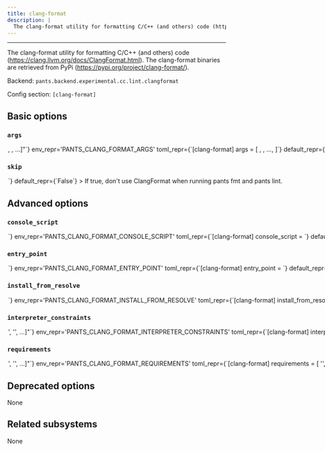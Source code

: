 ```yaml
---
title: clang-format
description: |
  The clang-format utility for formatting C/C++ (and others) code (https://clang.llvm.org/docs/ClangFormat.html). The clang-format binaries are retrieved from PyPi (https://pypi.org/project/clang-format/).
---
```



---

The clang-format utility for formatting C/C++ (and others) code (https://clang.llvm.org/docs/ClangFormat.html). The clang-format binaries are retrieved from PyPi (https://pypi.org/project/clang-format/).

Backend: <span className="color--primary">`pants.backend.experimental.cc.lint.clangformat`</span>

Config section: <span className="color--primary">`[clang-format]`</span>

<span className={styles.options}>

## Basic options

### `args`

<Option
  cli_repr={`--clang-format-args="[<shell_str>, <shell_str>, ...]"`}
  env_repr='PANTS_CLANG_FORMAT_ARGS'
  toml_repr={`[clang-format]
args = [
    <shell_str>,
    <shell_str>,
    ...,
]`}
  default_repr={`[]`}
>

Arguments to pass directly to ClangFormat, e.g. `--clang-format-args='--version'`.

</Option>

### `skip`

<Option
  cli_repr={`--[no-]clang-format-skip`}
  env_repr='PANTS_CLANG_FORMAT_SKIP'
  toml_repr={`[clang-format]
skip = <bool>`}
  default_repr={`False`}
>

If true, don&#x27;t use ClangFormat when running `pants fmt` and `pants lint`.

</Option>

## Advanced options

### `console_script`

<Option
  cli_repr={`--clang-format-console-script=<str>`}
  env_repr='PANTS_CLANG_FORMAT_CONSOLE_SCRIPT'
  toml_repr={`[clang-format]
console_script = <str>`}
  default_repr={`clang-format`}
>

The console script for the tool. Using this option is generally preferable to (and mutually exclusive with) specifying an `--entry-point` since console script names have a higher expectation of staying stable across releases of the tool. Usually, you will not want to change this from the default.

</Option>

### `entry_point`

<Option
  cli_repr={`--clang-format-entry-point=<str>`}
  env_repr='PANTS_CLANG_FORMAT_ENTRY_POINT'
  toml_repr={`[clang-format]
entry_point = <str>`}
  default_repr={`None`}
>

The entry point for the tool. Generally you only want to use this option if the tool does not offer a `--console-script` (which this option is mutually exclusive with). Usually, you will not want to change this from the default.

</Option>

### `install_from_resolve`

<Option
  cli_repr={`--clang-format-install-from-resolve=<str>`}
  env_repr='PANTS_CLANG_FORMAT_INSTALL_FROM_RESOLVE'
  toml_repr={`[clang-format]
install_from_resolve = <str>`}
  default_repr={`None`}
>

If specified, install the tool using the lockfile for this named resolve.

This resolve must be defined in `[python].resolves`, as described in https://www.pantsbuild.org/2.20/docs/python/overview/third-party-dependencies#user-lockfiles.

The resolve&#x27;s entire lockfile will be installed, unless specific requirements are listed via the `requirements` option, in which case only those requirements will be installed. This is useful if you don&#x27;t want to invalidate the tool&#x27;s outputs when the resolve incurs changes to unrelated requirements.

If unspecified, and the `lockfile` option is unset, the tool will be installed using the default lockfile shipped with Pants.

If unspecified, and the `lockfile` option is set, the tool will use the custom `clang-format` &#x22;tool lockfile&#x22; generated from the `version` and `extra_requirements` options. But note that this mechanism is deprecated.

</Option>

### `interpreter_constraints`

<Option
  cli_repr={`--clang-format-interpreter-constraints="['<str>', '<str>', ...]"`}
  env_repr='PANTS_CLANG_FORMAT_INTERPRETER_CONSTRAINTS'
  toml_repr={`[clang-format]
interpreter_constraints = [
    '<str>',
    '<str>',
    ...,
]`}
  default_repr={`[\n  "CPython>=3.7,<4"\n]`}
>

Python interpreter constraints for this tool.

</Option>

### `requirements`

<Option
  cli_repr={`--clang-format-requirements="['<str>', '<str>', ...]"`}
  env_repr='PANTS_CLANG_FORMAT_REQUIREMENTS'
  toml_repr={`[clang-format]
requirements = [
    '<str>',
    '<str>',
    ...,
]`}
  default_repr={`[]`}
>

If `install_from_resolve` is specified, install these requirements, at the versions provided by the specified resolve&#x27;s lockfile.

Values can be pip-style requirements (e.g., `tool` or `tool==1.2.3` or `tool>=1.2.3`), or addresses of `python_requirement` targets (or targets that generate or depend on `python_requirement` targets).

The lockfile will be validated against the requirements - if a lockfile doesn&#x27;t provide the requirement (at a suitable version, if the requirement specifies version constraints) Pants will error.

If unspecified, install the entire lockfile.

</Option>

## Deprecated options

None

## Related subsystems

None

</span>
